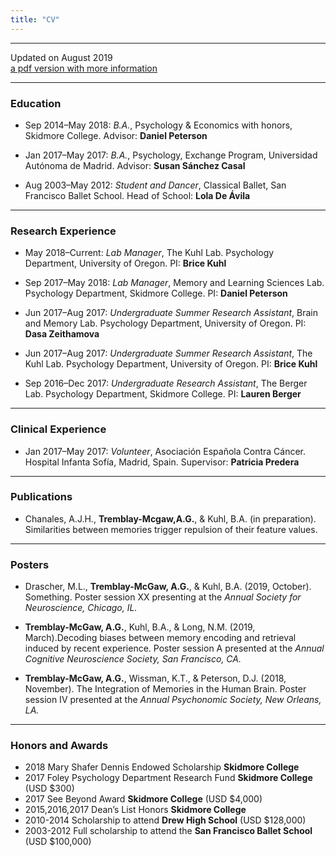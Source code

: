 ```yaml
---
title: "CV"
---
```


***

Updated on August 2019 \
[a pdf version with more information](pdfs/ATM_CV.pdf)

***

### Education

 - Sep 2014–May 2018: _B.A._, Psychology & Economics with honors, Skidmore College. Advisor: __Daniel Peterson__ 
 
 - Jan 2017–May 2017: _B.A._, Psychology, Exchange Program, Universidad Autónoma de Madrid. Advisor: __Susan Sánchez Casal__ 
 
 - Aug 2003–May 2012: _Student and Dancer_, Classical Ballet, San Francisco Ballet School. Head of School: __Lola De Ávila__ 

***

### Research Experience

 - May 2018–Current: _Lab Manager_, The Kuhl Lab. Psychology Department, University of Oregon. PI: __Brice Kuhl__

 - Sep 2017–May 2018: _Lab Manager_, Memory and Learning Sciences Lab. Psychology Department, Skidmore College. PI: __Daniel Peterson__

 - Jun 2017–Aug 2017: _Undergraduate Summer Research Assistant_, Brain and Memory Lab. Psychology Department, University of Oregon. PI: __Dasa Zeithamova__
 
 - Jun 2017–Aug 2017: _Undergraduate Summer Research Assistant_, The Kuhl Lab. Psychology Department, University of Oregon. PI: __Brice Kuhl__
 
 - Sep 2016–Dec 2017: _Undergraduate Research Assistant_, The Berger Lab. Psychology Department, Skidmore College. PI: __Lauren Berger__
 
***
 
### Clinical Experience

 - Jan 2017–May 2017: _Volunteer_, Asociación Española Contra Cáncer. Hospital Infanta Sofía, Madrid, Spain. Supervisor: __Patricia Predera__
 
***

### Publications

 - Chanales, A.J.H., __Tremblay-Mcgaw,A.G.__, & Kuhl, B.A. (in preparation). Similarities between memories trigger repulsion of their feature values.

***

### Posters

 - Drascher, M.L., __Tremblay-McGaw, A.G.__, & Kuhl, B.A. (2019, October). Something. Poster session
XX presenting at the _Annual Society for Neuroscience, Chicago, IL._

 - __Tremblay-McGaw, A.G.__, Kuhl, B.A., & Long, N.M. (2019, March).Decoding biases between memory
encoding and retrieval induced by recent experience. Poster session A presented at the _Annual Cognitive
Neuroscience Society, San Francisco, CA._

 - __Tremblay-McGaw, A.G.__, Wissman, K.T., & Peterson, D.J. (2018, November). The Integration of
Memories in the Human Brain. Poster session IV presented at the _Annual Psychonomic Society,
New Orleans, LA._

***

### Honors and Awards

 - 2018             Mary Shafer Dennis Endowed Scholarship __Skidmore College__
 - 2017             Foley Psychology Department Research Fund __Skidmore College__ (USD $300)
 - 2017             See Beyond Award __Skidmore College__ (USD $4,000)
 - 2015,2016,2017   Dean’s List Honors __Skidmore College__
 - 2010-2014        Scholarship to attend __Drew High School__ (USD $128,000)
 - 2003-2012        Full scholarship to attend the __San Francisco Ballet School__ (USD $100,000)
